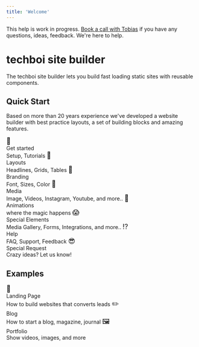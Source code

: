 ```yaml
---
title: 'Welcome'
---
```


<TextBlock color="green">
  This help is work in progress. <a href="https://meetings.hubspot.com/t4">Book a call with Tobias</a> if you have any questions, ideas, feedback. We're here to help.
</TextBlock>

# techboi site builder

The techboi site builder lets you build fast loading static sites with reusable components.

## Quick Start
Based on more than 20 years experience we've developed a website builder with best practice layouts, a set of building blocks and amazing features.

<Boxes>
  <Box colors={{ background: '#f2f2f2' }} width={12}>
    <Link to="/docs/get-started">
      <TextBlock align="center">
        <Font size="4xl">👀</Font><br/>
        <Font weight="700">Get started</Font><br/>
        Setup, Tutorials
      </TextBlock>
    </Link>
  </Box>
  <Box colors={{ background: '#f2f2f2' }} width={12}>
    <Link to="/docs/layouts">
      <TextBlock align="center">
        <Font size="4xl">📐</Font><br/>
        <Font weight="700">Layouts</Font><br/>
        Headlines, Grids, Tables
      </TextBlock>
    </Link>
  </Box>
  <Box colors={{ background: '#f2f2f2' }} width={12}>
    <Link to="/docs/branding">
      <TextBlock align="center">
        <Font size="4xl">🎨</Font><br/>
        <Font weight="700">Branding</Font><br/>
        Font, Sizes, Color
      </TextBlock>
    </Link>
  </Box>
  <Box colors={{ background: '#f2f2f2' }} width={12}>
    <Link to="/docs/media">
      <TextBlock align="center">
        <Font size="4xl">📸</Font><br/>
        <Font weight="700">Media</Font><br/>
        Image, Videos, Instagram, Youtube, and more..
      </TextBlock>
    </Link>
  </Box>
  <Box colors={{ background: '#f2f2f2' }} width={12}>
    <Link to="/docs/animations">
      <TextBlock align="center">
        <Font size="4xl">🌟</Font><br/>
        <Font weight="700">
          Animations
        </Font><br/>
        where the magic happens
      </TextBlock>
    </Link>
  </Box>
  <Box colors={{ background: '#f2f2f2' }} width={12}>
    <Link to="/docs/special-elements">
      <TextBlock align="center">
        <Font size="4xl">😱</Font><br/>
        <Font weight="700">
          Special Elements
        </Font><br/>
        Media Gallery, Forms, Integrations, and more..
      </TextBlock>
    </Link>
  </Box>
  <Box colors={{ background: '#f2f2f2' }} width={12}>
    <Link to="/docs/help">
      <TextBlock align="center">
        <Font size="4xl">⁉️</Font><br/>
        <Font weight="700">Help</Font><br/>
        FAQ, Support, Feedback
      </TextBlock>
    </Link>
  </Box>
  <Box colors={{ background: '#f2f2f2' }} width={12}>
    <Link to="/docs/help">
      <TextBlock align="center">
        <Font size="4xl">😎</Font><br/>
        <Font weight="700">Special Request</Font><br/>
        Crazy ideas? Let us know!
      </TextBlock>
    </Link>
  </Box>
</Boxes>


## Examples

<Boxes>
  <Box colors={{ background: '#f2f2f2' }} width={12}>
    <Link to="/examples/landing-page">
      <TextBlock align="center">
        <Font size="4xl">💸</Font><br/>
        <Font weight="700">Landing Page</Font><br/>
        How to build websites that converts leads
      </TextBlock>
    </Link>
  </Box>
  <Box colors={{ background: '#f2f2f2' }} width={12}>
    <Link to="/examples/blog">
      <TextBlock align="center">
        <Font size="4xl">✏️</Font><br/>
        <Font weight="700">Blog</Font><br/>
        How to start a blog, magazine, journal
      </TextBlock>
    </Link>
  </Box>
  <Box colors={{ background: '#f2f2f2' }} width={12}>
    <Link to="/examples/portfolio">
      <TextBlock align="center">
        <Font size="4xl">🖼</Font><br/>
        <Font weight="700">Portfolio</Font><br/>
        Show videos, images, and more
      </TextBlock>
    </Link>
  </Box>
</Boxes>


